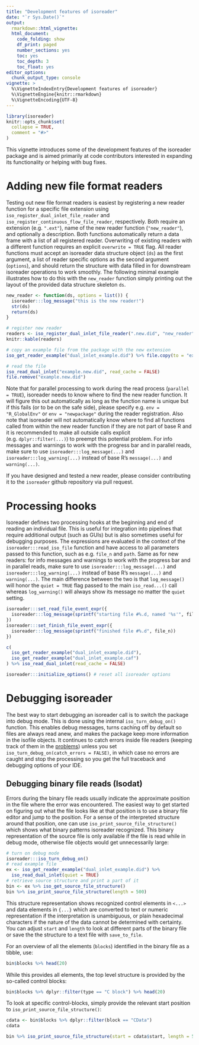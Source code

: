 ```yaml
---
title: "Development features of isoreader"
date: "`r Sys.Date()`"
output:
  rmarkdown::html_vignette:
  html_document:
    code_folding: show
    df_print: paged
    number_sections: yes
    toc: yes
    toc_depth: 3
    toc_float: yes
editor_options:
  chunk_output_type: console
vignette: >
  %\VignetteIndexEntry{Development features of isoreader}
  %\VignetteEngine{knitr::rmarkdown}
  %\VignetteEncoding{UTF-8}
---
```


```r
library(isoreader)
knitr::opts_chunk$set(
  collapse = TRUE,
  comment = "#>"
)
```

This vignette introduces some of the development features of the isoreader package and is aimed primarily at code contributors interested in expanding its functionality or helping with bug fixes.

# Adding new file format readers

Testing out new file format readers is easiest by registering a new reader function for a specific file extension using `iso_register_dual_inlet_file_reader` and `iso_register_continuous_flow_file_reader`, respectively. Both require an extension (e.g. `".ext"`), name of the new reader function (`"new_reader"`), and optionally a description. Both functions automatically return a data frame with a list of all registered reader. Overwriting of existing readers with a different function requires an explicit `overwrite = TRUE` flag. All reader functions must accept an isoreader data structure object (`ds`) as the first argument, a list of reader specific options as the second argument (`options`), and should return the structure with data filled in for downstream isoreader operations to work smoothly. The following minimal example illustrates how to do this with the `new_reader` function simply printing out the layout of the provided data structure skeleton `ds`.

```r
new_reader <- function(ds, options = list()) {
  isoreader:::log_message("this is the new reader!")
  str(ds)
  return(ds)
}

# register new reader
readers <- iso_register_dual_inlet_file_reader(".new.did", "new_reader")
knitr::kable(readers)

# copy an example file from the package with the new extension
iso_get_reader_example("dual_inlet_example.did") %>% file.copy(to = "example.new.did")

# read the file
iso_read_dual_inlet("example.new.did", read_cache = FALSE)
file.remove("example.new.did")
```

Note that for parallel processing to work during the read process (`parallel = TRUE`), isoreader needs to know where to find the new reader function. It will figure this out automatically as long as the function name is unique but if this fails (or to be on the safe side), please specify e.g. `env = "R_GlobalEnv"` or `env = "newpackage"` during the reader registration. Also note that isoreader will not automatically know where to find all functions called from within the new reader function if they are not part of base R and it is recommended to make all outside calls explicit (e.g. `dplyr::filter(...)`) to preempt this potential problem. For info messages and warnings to work with the progress bar and in parallel reads, make sure to use `isoreader:::log_message(...)` and `isoreader:::log_warning(...)` instead of base R's `message(...)` and `warning(...)`.

If you have designed and tested a new reader, please consider contributing it to the `isoreader` github repository via pull request.

# Processing hooks

Isoreader defines two processing hooks at the beginning and end of reading an individual file. This is useful for integration into pipelines that require additional output (such as GUIs) but is also sometimes useful for debugging purposes. The expressions are evaluated in the context of the `isoreader:::read_iso_file` function and have access to all parameters passed to this function, such as e.g. `file_n` and `path`. Same as for new readers: for info messages and warnings to work with the progress bar and in parallel reads, make sure to use `isoreader:::log_message(...)` and `isoreader:::log_warning(...)` instead of base R's `message(...)` and `warning(...)`. The main difference between the two is that `log_message()` will honor the `quiet = TRUE` flag passed to the main `iso_read...()` call whereas `log_warning()` will always show its message no matter the `quiet` setting.

```r
isoreader:::set_read_file_event_expr({
  isoreader:::log_message(sprintf("starting file #%.d, named '%s'", file_n, basename(path)))
})
isoreader:::set_finish_file_event_expr({
  isoreader:::log_message(sprintf("finished file #%.d", file_n))
})

c(
  iso_get_reader_example("dual_inlet_example.did"),
  iso_get_reader_example("dual_inlet_example.caf")
) %>% iso_read_dual_inlet(read_cache = FALSE)

isoreader:::initialize_options() # reset all isoreader options
```


# Debugging isoreader

The best way to start debugging an isoreader call is to switch the package into debug mode. This is done using the internal `iso_turn_debug_on()` function. This enables debug messages, turns caching off by default so files are always read anew, and makes the package keep more information in the isofile objects. It continues to catch errors inside file readers (keeping track of them in the [problems](operations.html#dealing-with-file-read-problems)) unless you set `iso_turn_debug_on(catch_errors = FALSE)`, in which case no errors are caught and stop the processing so you get the full traceback and debugging options of your IDE.

## Debugging binary file reads (Isodat)

Errors during the binary file reads usually indicate the approximate position in the file where the error was encountered. The easiest way to get started on figuring out what the file looks like at that position is to use a binary file editor and jump to the position. For a sense of the interpreted structure around that position, one can use `iso_print_source_file_structure()` which shows what binary patterns isoreader recognized. This binary representation of the source file is only available if the file is read while in debug mode, otherwise file objects would get unnecessarily large:

```r
# turn on debug mode
isoreader:::iso_turn_debug_on()
# read example file
ex <- iso_get_reader_example("dual_inlet_example.did") %>%  
  iso_read_dual_inlet(quiet = TRUE)
# retrieve source structure and print a part of it
bin <- ex %>% iso_get_source_file_structure() 
bin %>% iso_print_source_file_structure(length = 500)
```

This structure representation shows recognized control elements in `<...>` and data elements in `{...}` which are converted to text or numeric representation if the interpretation is unambiguous, or plain hexadecimal characters if the nature of the data cannot be determined with certainty. You can adjust `start` and `length` to look at different parts of the binary file or save the the structure to a text file with `save_to_file`.

For an overview of all the elements (`blocks`) identified in the binary file as a tibble, use:

```r
bin$blocks %>% head(20)
```

While this provides all elements, the top level structure is provided by the so-called control blocks:

```r
bin$blocks %>% dplyr::filter(type == "C block") %>% head(20)
```

To look at specific control-blocks, simply provide the relevant start position to `iso_print_source_file_structure()`:

```r
cdata <- bin$blocks %>% dplyr::filter(block == "CData")
cdata

bin %>% iso_print_source_file_structure(start = cdata$start, length = 500)
```
